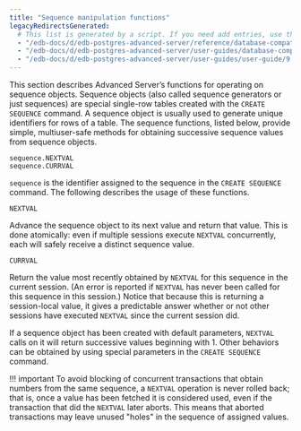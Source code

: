```yaml
---
title: "Sequence manipulation functions"
legacyRedirectsGenerated:
  # This list is generated by a script. If you need add entries, use the `legacyRedirects` key.
  - "/edb-docs/d/edb-postgres-advanced-server/reference/database-compatibility-for-oracle-developers-reference-guide/9.6/Database_Compatibility_for_Oracle_Developers_Reference_Guide.1.102.html"
  - "/edb-docs/d/edb-postgres-advanced-server/user-guides/database-compatibility-for-oracle-developers-guide/9.5/Database_Compatibility_for_Oracle_Developers_Guide.1.136.html"
  - "/edb-docs/d/edb-postgres-advanced-server/user-guides/user-guide/9.5/EDB_Postgres_Enterprise_Guide.1.045.html"
---
```


<div id="sequence_manipulation_functions" class="registered_link"></div>

This section describes Advanced Server’s functions for operating on sequence objects. Sequence objects (also called sequence generators or just sequences) are special single-row tables created with the `CREATE SEQUENCE` command. A sequence object is usually used to generate unique identifiers for rows of a table. The sequence functions, listed below, provide simple, multiuser-safe methods for obtaining successive sequence values from sequence objects.

```text
sequence.NEXTVAL
sequence.CURRVAL
```

`sequence` is the identifier assigned to the sequence in the `CREATE SEQUENCE` command. The following describes the usage of these functions.

`NEXTVAL`

 Advance the sequence object to its next value and return that value. This is done atomically: even if multiple sessions execute `NEXTVAL` concurrently, each will safely receive a distinct sequence value.

`CURRVAL`

 Return the value most recently obtained by `NEXTVAL` for this sequence in the current session. (An error is reported if `NEXTVAL` has never been called for this sequence in this session.) Notice that because this is returning a session-local value, it gives a predictable answer whether or not other sessions have executed `NEXTVAL` since the current session did.

If a sequence object has been created with default parameters, `NEXTVAL` calls on it will return successive values beginning with 1. Other behaviors can be obtained by using special parameters in the `CREATE SEQUENCE` command.

!!! important
   To avoid blocking of concurrent transactions that obtain numbers from the same sequence, a `NEXTVAL` operation is never rolled back; that is, once a value has been fetched it is considered used, even if the transaction that did the `NEXTVAL` later aborts. This means that aborted transactions may leave unused "holes" in the sequence of assigned values.
